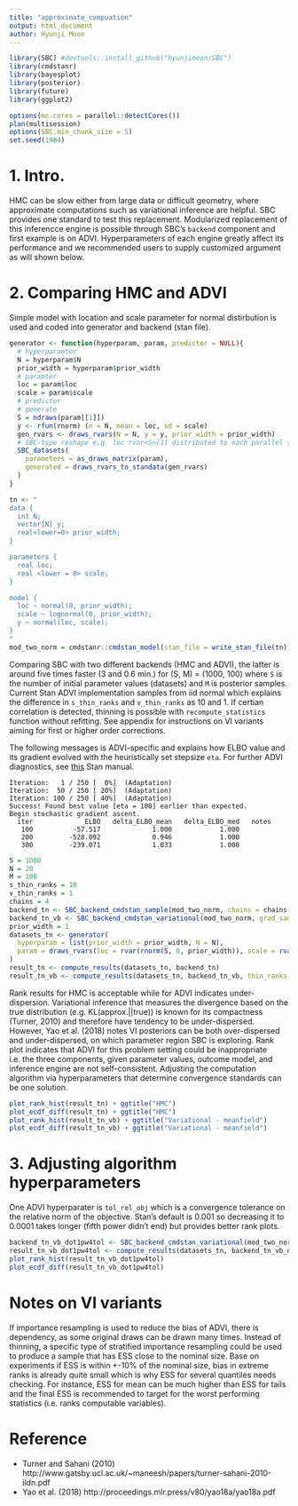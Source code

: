 ```yaml
---
title: "approximate_compuation"
output: html_document
author: Hyunji Moon
---
```


```r
library(SBC) #devtools::install_github("hyunjimoon/SBC")
library(cmdstanr)
library(bayesplot)
library(posterior)
library(future)
library(ggplot2)

options(mc.cores = parallel::detectCores())
plan(multisession)
options(SBC.min_chunk_size = 5)
set.seed(1984)
```

# 1. Intro.
HMC can be slow either from large data or difficult geometry, where approximate computations such as variational inference are helpful. SBC provides one standard to test this replacement. Modularized replacement of this inferencce engine is possible through SBC's `backend` component and first example is on ADVI. Hyperparameters of each engine greatly affect its performance and we recommended users to supply customized argument as will shown below.

# 2. Comparing HMC and ADVI 
Simple model with location and scale parameter for normal distirbution is used and coded into generator and backend (stan file).

```R
generator <- function(hyperparam, param, predictor = NULL){
  # hyperparamter
  N = hyperparam$N
  prior_width = hyperparam$prior_width
  # paramter
  loc = param$loc
  scale = param$scale
  # predictor
  # generate
  S = ndraws(param[[1]])
  y <- rfun(rnorm) (n = N, mean = loc, sd = scale) 
  gen_rvars <- draws_rvars(N = N, y = y, prior_width = prior_width)
  # SBC-type reshape e.g. loc rvar<S>[1] distributed to each parallel simulation as rvar<1>[1]
  SBC_datasets(
    parameters = as_draws_matrix(param), 
    generated = draws_rvars_to_standata(gen_rvars)
  )
}

tn <- "
data {
  int N;
  vector[N] y;
  real<lower=0> prior_width;
}

parameters {
  real loc;
  real <lower = 0> scale;
}

model {
  loc ~ normal(0, prior_width);
  scale ~ lognormal(0, prior_width);
  y ~ normal(loc, scale);
}
"
mod_two_norm = cmdstanr::cmdstan_model(stan_file = write_stan_file(tn))
```

Comparing SBC with two different backends (HMC and ADVI), the latter is around five times faster (3 and 0.6 min.) for (S, M) = (1000, 100) where `S` is the number of initial parameter values (datasets) and `M` is posterior samples. Current Stan ADVI implementation samples from iid normal which explains the difference in `s_thin_ranks` and `v_thin_ranks` as 10 and 1. If certian correlation is detected, thinning is possible with `recompute_statistics` function without refitting. See appendix for instructions on VI variants aiming for first or higher order corrections.

The following messages is ADVI-specific and explains how ELBO value and its gradient evolved with the heuristically set stepsize `eta`. For further ADVI diagnostics, see [this](https://mc-stan.org/docs/2_27/reference-manual/stochastic-gradient-ascent.html) Stan manual. 
```
Iteration:   1 / 250 [  0%]  (Adaptation) 
Iteration:  50 / 250 [ 20%]  (Adaptation) 
Iteration: 100 / 250 [ 40%]  (Adaptation) 
Success! Found best value [eta = 100] earlier than expected. 
Begin stochastic gradient ascent. 
  iter             ELBO   delta_ELBO_mean   delta_ELBO_med   notes  
   100          -57.517             1.000            1.000 
   200         -528.092             0.946            1.000 
   300         -239.071             1.033            1.000 
```

```R
S = 1000
N = 20
M = 100
s_thin_ranks = 10
v_thin_ranks = 1
chains = 4
backend_tn <- SBC_backend_cmdstan_sample(mod_two_norm, chains = chains, iter_sampling = M * s_thin_ranks / chains)
backend_tn_vb <- SBC_backend_cmdstan_variational(mod_two_norm, grad_samples = 200, init = 0.5)
prior_width = 1
datasets_tn <- generator(
  hyperparam = list(prior_width = prior_width, N = N),
  param = draws_rvars(loc = rvar(rnorm(S, 0, prior_width)), scale = rvar(exp(rnorm(S, 0, prior_width))))
)
result_tn <- compute_results(datasets_tn, backend_tn)
result_tn_vb <- compute_results(datasets_tn, backend_tn_vb, thin_ranks = v_thin_ranks)
```

Rank results for HMC is acceptable while for ADVI indicates under-dispersion. Variational inference that measures the divergence based on the true distribution (e.g. KL(approx.||true)) is known for its compactness (Turner, 2010) and therefore have tendency to be under-dispersed. However, Yao et al. (2018) notes VI posteriors can be both over-dispersed and under-dispersed, on which parameter region SBC is exploring. Rank plot indicates that ADVI for this problem setting could be inappropriate i.e. the three components, given parameter values, outcome model, and inference engine are not self-consistent. Adjusting the computation algorithm via hyperparameters that determine convergence standards can be one solution. 

```r
plot_rank_hist(result_tn) + ggtitle("HMC")
plot_ecdf_diff(result_tn) + ggtitle("HMC")
plot_rank_hist(result_tn_vb) + ggtitle("Variational - meanfield")
plot_ecdf_diff(result_tn_vb) + ggtitle("Variational - meanfield")
```

# 3. Adjusting algorithm hyperparameters
One ADVI hyperparater is `tol_rel_obj` which is a convergence tolerance on the relative norm of the objective. Stan's default is 0.001 so decreasing it to 0.0001 takes longer (fifth power didn't end) but provides better rank plots.

```R
backend_tn_vb_dot1pw4tol <- SBC_backend_cmdstan_variational(mod_two_norm, tol_rel_obj = 0.0001, grad_samples = 200, init = 0.5)
result_tn_vb_dot1pw4tol <- compute_results(datasets_tn, backend_tn_vb_dot1pw4tol)
plot_rank_hist(result_tn_vb_dot1pw4tol)
plot_ecdf_diff(result_tn_vb_dot1pw4tol)
```

# Notes on VI variants
If importance resampling is used to reduce the bias of ADVI, there is dependency, as some original draws can be drawn many times. Instead of thinning, a specific type of stratified importance resampling could be used to produce a sample that has ESS close to the nominal size. Base on experiments if ESS is within +-10% of the nominal size, bias in extreme ranks is already quite small which is why ESS for several quantiles needs checking. For instance, ESS for mean can be much higher than ESS for tails and the final ESS is recommended to target for the worst performing statistics (i.e. ranks computable variables).

# Reference
- Turner and Sahani (2010) http://www.gatsby.ucl.ac.uk/~maneesh/papers/turner-sahani-2010-ildn.pdf
- Yao et al. (2018) http://proceedings.mlr.press/v80/yao18a/yao18a.pdf
